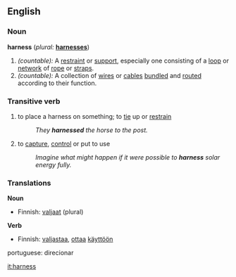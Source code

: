==English==

===Noun===
'''harness'''   (''plural:'' '''[[harnesses]]''')
# ''(countable):'' A [[restraint]] or [[support]], especially one consisting of a [[loop]] or [[network]] of [[rope]] or [[straps]].
# ''(countable):'' A collection of [[wires]] or [[cables]] [[bundle]]d and [[route]]d according to their function.

===Transitive verb===
{{en-infl-reg-sibilant|harness||}}
# to place a harness on something; to [[tie]] up or [[restrain]]
#:''They '''harnessed''' the horse to the post.''
# to [[capture]], [[control]] or put to use
#:''Imagine what might happen if it were possible to '''harness''' solar energy fully.''

===Translations===
<!--Harness-->'''Noun'''
{{top}}
*Finnish: [[valjaat]] (plural)
{{mid}}
{{bottom}}
<!--Harness-->'''Verb'''
{{top}}
*Finnish: [[valjastaa]], [[ottaa]] [[käyttö]]ön
{{mid}}
{{bottom}}

{{checktrans}}
portuguese: direcionar

[[it:harness]]